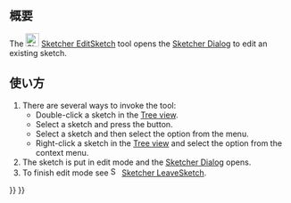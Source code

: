 <languages/>

{{Docnav/ja
|[[Sketcher_NewSketch/ja|スケッチを作成]]
|[[Sketcher_Dialog/ja|ダイアログ]]
|[[Sketcher_Workbench/ja|スケッチ・ワークベンチ]]
|IconL=Sketcher_NewSketch.svg‎‎
|IconR=
|IconC=Workbench_Sketcher.svg
}}

{{GuiCommand/ja
|Name=Sketcher EditSketch
|Name/ja=スケッチャー・スケッチを編集
|MenuLocation=スケッチ → スケッチを編集
|Workbenches=[[Sketcher_Workbench/ja|スケッチ]], [[PartDesign_Workbench/ja|PartDesign]]
|SeeAlso=[[Sketcher_LeaveSketch/ja|スケッチャー・スケッチを終了]]
}}

<span id="Description"></span>
== 概要 ==

The [[Image:Sketcher_EditSketch.svg|24px]] [[Sketcher_EditSketch|Sketcher EditSketch]] tool opens the [[Sketcher_Dialog|Sketcher Dialog]] to edit an existing sketch.

<span id="Usage"></span>
== 使い方 ==

# There are several ways to invoke the tool:
#* Double-click a sketch in the [[Tree_view|Tree view]].
#* Select a sketch and press the {{Button|[[Image:Sketcher_EditSketch.svg|16px]] [[Sketcher_EditSketch|Edit sketch]]}} button.
#* Select a sketch and then select the {{MenuCommand|Sketch → [[Image:Sketcher_EditSketch.svg|16px]] Edit sketch}} option from the menu.
#* Right-click a sketch in the [[Tree_view|Tree view]] and select the {{MenuCommand|Edit sketch}} option from the context menu.
# The sketch is put in edit mode and the [[Sketcher_Dialog|Sketcher Dialog]] opens.
# To finish edit mode see [[Image:Sketcher_LeaveSketch.svg|16px]] [[Sketcher_LeaveSketch|Sketcher LeaveSketch]].


{{Docnav/ja
|[[Sketcher_NewSketch/ja|スケッチを作成]]
|[[Sketcher_Dialog|ダイアログ]]
|[[Sketcher_Workbench|スケッチ・ワークベンチ]]
|IconL=Sketcher_NewSketch.svg‎‎
|IconR=
|IconC=Workbench_Sketcher.svg
}}

{{Sketcher_Tools_navi{{#translation:}}}}
{{Userdocnavi{{#translation:}}}}